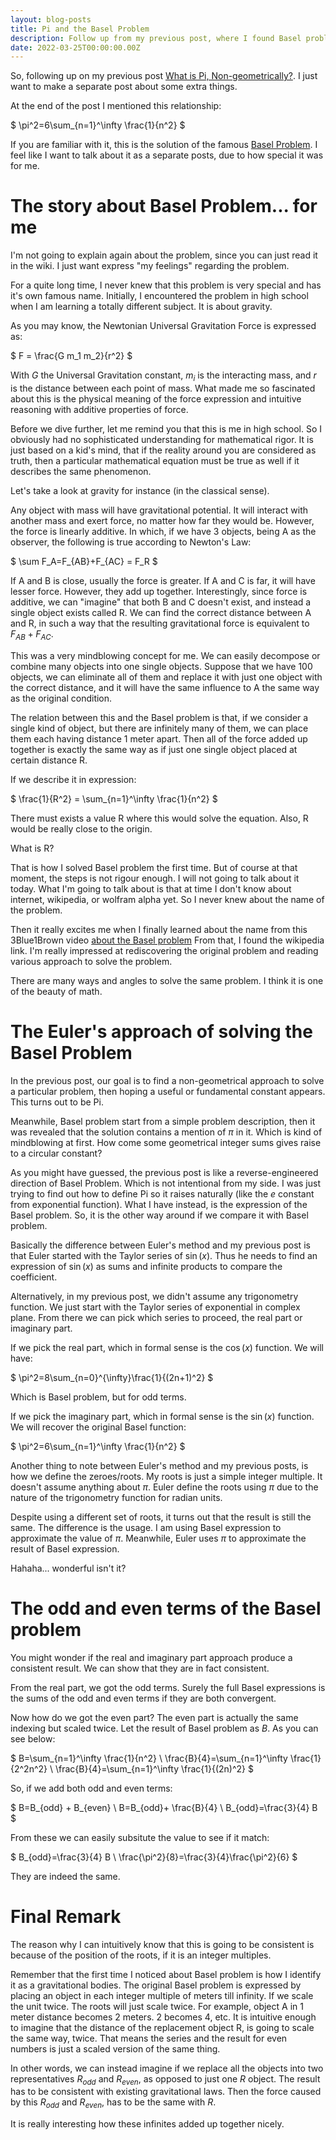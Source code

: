 ```yaml
---
layout: blog-posts
title: Pi and the Basel Problem
description: Follow up from my previous post, where I found Basel problem accidentally.
date: 2022-03-25T00:00:00.00Z
---
```


So, following up on my previous post [What is Pi, Non-geometrically?](../2022--03--14--00--what-is-pi-non-geometrically).
I just want to make a separate post about some extra things.

At the end of the post I mentioned this relationship:

$
\pi^2=6\sum_{n=1}^\infty \frac{1}{n^2}
$

If you are familiar with it, this is the solution of the famous [Basel Problem](https://en.wikipedia.org/wiki/Basel_problem).
I feel like I want to talk about it as a separate posts, due to how special it was for me.

# The story about Basel Problem... for me

I'm not going to explain again about the problem, since you can just read it in the wiki. I just want express "my feelings" regarding the problem.

For a quite long time, I never knew that this problem is very special and has it's own famous name.
Initially, I encountered the problem in high school when I am learning a totally different subject.
It is about gravity.

As you may know, the Newtonian Universal Gravitation Force is expressed as:

$
F = \frac{G m_1 m_2}{r^2}
$

With $G$ the Universal Gravitation constant, $m_i$ is the interacting mass, and $r$ is the distance between each point of mass.
What made me so fascinated about this is the physical meaning of the force expression and intuitive reasoning with additive properties of force.

Before we dive further, let me remind you that this is me in high school. So I obviously had no sophisticated understanding for mathematical rigor.
It is just based on a kid's mind, that if the reality around you are considered as truth, then a particular mathematical equation must be true 
as well if it describes the same phenomenon.

Let's take a look at gravity for instance (in the classical sense).

Any object with mass will have gravitational potential. It will interact with another mass and exert force, no matter how far they would be.
However, the force is linearly additive. In which, if we have 3 objects, being A as the observer, the following is true according to Newton's Law:

$
\sum F_A=F_{AB}+F_{AC} = F_R
$

If A and B is close, usually the force is greater. If A and C is far, it will have lesser force. However, they add up together.
Interestingly, since force is additive, we can "imagine" that both B and C doesn't exist, and instead a single object exists called R.
We can find the correct distance between A and R, in such a way that the resulting gravitational force is equivalent to $F_{AB}+F_{AC}$.

This was a very mindblowing concept for me. We can easily decompose or combine many objects into one single objects. Suppose that we have 100 objects,
we can eliminate all of them and replace it with just one object with the correct distance, and it will have the same influence to A the same way as the original condition.

The relation between this and the Basel problem is that, if we consider a single kind of object, but there are infinitely many of them, we can 
place them each having distance 1 meter apart. Then all of the force added up together is exactly the same way as if just one single object placed
at certain distance R.

If we describe it in expression:

$
\frac{1}{R^2} = \sum_{n=1}^\infty \frac{1}{n^2}
$

There must exists a value R where this would solve the equation. Also, R would be really close to the origin.

What is R?

That is how I solved Basel problem the first time. But of course at that moment, the steps is not rigour enough. I will not going to talk about it 
today. What I'm going to talk about is that at time I don't know about internet, wikipedia, or wolfram alpha yet. So I never knew about the name of the problem.

Then it really excites me when I finally learned about the name from this 3Blue1Brown video [about the Basel problem](https://youtu.be/d-o3eB9sfls)
From that, I found the wikipedia link. I'm really impressed at rediscovering the original problem and reading various approach to solve the problem.

There are many ways and angles to solve the same problem. I think it is one of the beauty of math.

# The Euler's approach of solving the Basel Problem

In the previous post, our goal is to find a non-geometrical approach to solve a particular problem, then hoping a useful or fundamental constant appears.
This turns out to be Pi.

Meanwhile, Basel problem start from a simple problem description, then it was revealed that the solution contains a mention of $\pi$ in it.
Which is kind of mindblowing at first. How come some geometrical integer sums gives raise to a circular constant?

As you might have guessed, the previous post is like a reverse-engineered direction of Basel Problem. Which is not intentional from my side. 
I was just trying to find out how to define Pi so it raises naturally (like the $e$ constant from exponential function).
What I have instead, is the expression of the Basel problem.
So, it is the other way around if we compare it with Basel problem.

Basically the difference between Euler's method and my previous post is that Euler started with the Taylor series of $\sin(x)$.
Thus he needs to find an expression of $\sin(x)$ as sums and infinite products to compare the coefficient.

Alternatively, in my previous post, we didn't assume any trigonometry function. We just start with the Taylor series of exponential in complex plane.
From there we can pick which series to proceed, the real part or imaginary part.

If we pick the real part, which in formal sense is the $\cos(x)$ function. 
We will have:

$
\pi^2=8\sum_{n=0}^{\infty}\frac{1}{(2n+1)^2}
$

Which is Basel problem, but for odd terms.

If we pick the imaginary part, which in formal sense is the $\sin(x)$ function.
We will recover the original Basel function:

$
\pi^2=6\sum_{n=1}^\infty \frac{1}{n^2}
$

Another thing to note between Euler's method and my previous posts, is how we define the zeroes/roots.
My roots is just a simple integer multiple. It doesn't assume anything about $\pi$.
Euler define the roots using $\pi$ due to the nature of the trigonometry function for radian units.

Despite using a different set of roots, it turns out that the result is still the same.
The difference is the usage. I am using Basel expression to approximate the value of $\pi$. Meanwhile, Euler uses $\pi$ to approximate the result of Basel expression.

Hahaha... wonderful isn't it?

# The odd and even terms of the Basel problem

You might wonder if the real and imaginary part approach produce a consistent result.
We can show that they are in fact consistent.

From the real part, we got the odd terms. Surely the full Basel expressions is the sums of the odd and even terms if they are both convergent.

Now how do we got the even part?
The even part is actually the same indexing but scaled twice. 
Let the result of Basel problem as $B$.
As you can see below:

$
B=\sum_{n=1}^\infty \frac{1}{n^2} \\
\frac{B}{4}=\sum_{n=1}^\infty \frac{1}{2^2n^2} \\
\frac{B}{4}=\sum_{n=1}^\infty \frac{1}{(2n)^2}
$

So, if we add both odd and even terms:

$
B=B_{odd} + B_{even} \\ 
B=B_{odd}+ \frac{B}{4} \\
B_{odd}=\frac{3}{4} B
$

From these we can easily subsitute the value to see if it match:

$
B_{odd}=\frac{3}{4} B \\
\frac{\pi^2}{8}=\frac{3}{4}\frac{\pi^2}{6}
$

They are indeed the same.


# Final Remark

The reason why I can intuitively know that this is going to be consistent is because of the position of the roots, if it is an integer multiples.

Remember that the first time I noticed about Basel problem is how I identify it as a gravitational bodies.
The original Basel problem is expressed by placing an object in each integer multiple of meters till infinity.
If we scale the unit twice. The roots will just scale twice. For example, object A in 1 meter distance becomes 2 meters. 2 becomes 4, etc.
It is intuitive enough to imagine that the distance of the replacement object R, is going to scale the same way, twice.
That means the series and the result for even numbers is just a scaled version of the same thing.

In other words, we can instead imagine if we replace all the objects into two representatives $R_{odd}$ and $R_{even}$, as opposed to just one $R$
object. The result has to be consistent with existing gravitational laws. Then the force caused by this $R_{odd}$ and $R_{even}$, has to be the same with $R$.

It is really interesting how these infinites added up together nicely.